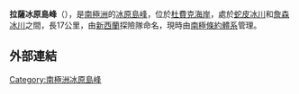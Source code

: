 {{coord|85|7|S|171|18|E|source:GNIS|display=title}}

'''拉薩冰原島峰'''（{{lang-en|Lhasa Nunatak}}），是[[南極洲|南極洲]]的[[冰原島峰|冰原島峰]]，位於[[杜費克海岸|杜費克海岸]]，處於[[蛇皮冰川|蛇皮冰川]]和[[詹森冰川|詹森冰川]]之間，長17公里，由[[新西蘭|新西蘭]]探險隊命名，現時由[[南極條約體系|南極條約體系]]管理。

==外部連結==
{{cite gnis | type = antarid | id = 8792| name = Lhasa Nunatak | accessdate = 2013-06-13}}

{{DEFAULTSORT:Lhasa Nunatak}}
[[Category:南極洲冰原島峰|Category:南極洲冰原島峰]]


{{DufekCoast-geo-stub}}